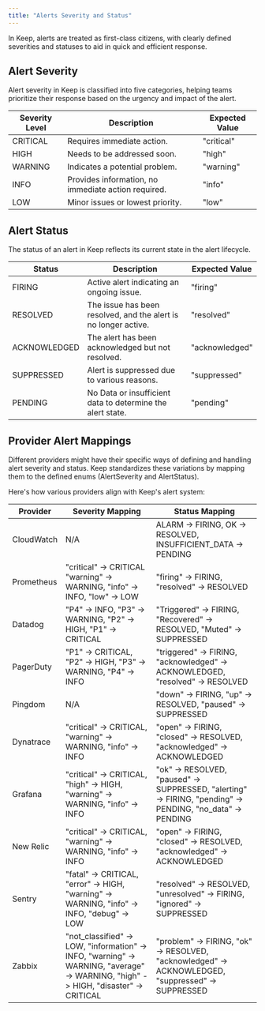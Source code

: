 ```yaml
---
title: "Alerts Severity and Status"
---
```


In Keep, alerts are treated as first-class citizens, with clearly defined severities and statuses to aid in quick and efficient response.


## Alert Severity
Alert severity in Keep is classified into five categories, helping teams prioritize their response based on the urgency and impact of the alert.

| Severity Level | Description                                           | Expected Value |
|----------------|-------------------------------------------------------|----------------|
| CRITICAL       | Requires immediate action.                            | "critical"     |
| HIGH           | Needs to be addressed soon.                           | "high"         |
| WARNING        | Indicates a potential problem.                        | "warning"      |
| INFO           | Provides information, no immediate action required.   | "info"         |
| LOW            | Minor issues or lowest priority.                      | "low"          |

## Alert Status
The status of an alert in Keep reflects its current state in the alert lifecycle.

| Status       | Description                                                                 | Expected Value |
|--------------|-----------------------------------------------------------------------------|----------------|
| FIRING       | Active alert indicating an ongoing issue.                                   | "firing"       |
| RESOLVED     | The issue has been resolved, and the alert is no longer active.             | "resolved"     |
| ACKNOWLEDGED | The alert has been acknowledged but not resolved.                           | "acknowledged" |
| SUPPRESSED   | Alert is suppressed due to various reasons.                                 | "suppressed"   |
| PENDING      | No Data or insufficient data to determine the alert state.                  | "pending"      |


## Provider Alert Mappings
Different providers might have their specific ways of defining and handling alert severity and status.
Keep standardizes these variations by mapping them to the defined enums (AlertSeverity and AlertStatus).

Here's how various providers align with Keep's alert system:

| Provider      | Severity Mapping                                                               | Status Mapping                                                                                                  |
|---------------|--------------------------------------------------------------------------------|-----------------------------------------------------------------------------------------------------------------|
| CloudWatch    | N/A                                                                            | ALARM -> FIRING, OK -> RESOLVED, INSUFFICIENT_DATA -> PENDING                                                   |
| Prometheus    | "critical" -> CRITICAL  "warning" -> WARNING, "info" -> INFO, "low" -> LOW     | "firing" -> FIRING, "resolved" -> RESOLVED                                                                     |
| Datadog       | "P4" -> INFO, "P3" -> WARNING, "P2" -> HIGH, "P1" -> CRITICAL                  | "Triggered" -> FIRING, "Recovered" -> RESOLVED, "Muted" -> SUPPRESSED                                          |
| PagerDuty     | "P1" -> CRITICAL, "P2" -> HIGH, "P3" -> WARNING, "P4" -> INFO                  | "triggered" -> FIRING, "acknowledged" -> ACKNOWLEDGED, "resolved" -> RESOLVED                                  |
| Pingdom       | N/A                                                                            | "down" -> FIRING, "up" -> RESOLVED, "paused" -> SUPPRESSED                                                      |
| Dynatrace     | "critical" -> CRITICAL, "warning" -> WARNING, "info" -> INFO                   | "open" -> FIRING, "closed" -> RESOLVED, "acknowledged" -> ACKNOWLEDGED                                         |
| Grafana       | "critical" -> CRITICAL, "high" -> HIGH, "warning" -> WARNING, "info" -> INFO   | "ok" -> RESOLVED, "paused" -> SUPPRESSED, "alerting" -> FIRING, "pending" -> PENDING, "no_data" -> PENDING     |
| New Relic     | "critical" -> CRITICAL, "warning" -> WARNING, "info" -> INFO                   | "open" -> FIRING, "closed" -> RESOLVED, "acknowledged" -> ACKNOWLEDGED                                         |
| Sentry        | "fatal" -> CRITICAL, "error" -> HIGH, "warning" -> WARNING, "info" -> INFO, "debug" -> LOW | "resolved" -> RESOLVED, "unresolved" -> FIRING, "ignored" -> SUPPRESSED |
| Zabbix        | "not_classified" -> LOW, "information" -> INFO, "warning" -> WARNING, "average" -> WARNING, "high" -> HIGH, "disaster" -> CRITICAL | "problem" -> FIRING, "ok" -> RESOLVED, "acknowledged" -> ACKNOWLEDGED, "suppressed" -> SUPPRESSED |
